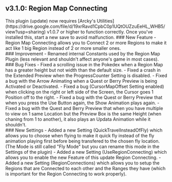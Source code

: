 ## v3.1.0: Region Map Connecting
<Callout type="attention" blend="light">
  This plugin (update) now requires [Arcky's Utilities](https://drive.google.com/file/d/19xrRavd1CpbC0p1UQtOUZzuEeHL_WHB5/view?usp=sharing) v1.0.7 or higher to function correctly. Once you've installed this, start a new save to avoid malfunction.
</Callout>
### New Feature 
- Region Map Connecting allows you to Connect 2 or more Regions to make it act like 1 big Region instead of 2 or more smaller ones.
<br/>
### Improvement
- Renamed internal Constants used by the Region Map Plugin (less relevant and shouldn't affect anyone's game in most cases).
<br/>
### Bug Fixes 
- Fixed a scrolling issue in the Pokedex when a Region Map has a greater height but not width than the default size.
- Fixed a crash in the Extended Preview when the ProgressCounter Setting is disabled.
- Fixed a bug with the Arrow Animating when a Quest or Berry Preview is being Activated or Deactivated.
- Fixed a bug (CursorMapOffset Setting enabled) when clicking on the right or left side of the Screen, the Cursor goes 1 Position off to the right.
- Fixed a bug with the Quest or Berry Preview that when you press the Use Button again, the Show Animation plays again.
- Fixed a bug with the Quest and Berry Preview that when you have multiple to view on 1 same Location but the Preview Box is the same Height (when chaning from 1 to another), it also plays an Updata Animation while it shouldn't.
<br/>
### New Settings
- Added a new Setting (QuickTravelInsteadOfFly) which allows you to choose when flying to make it quick fly instead of the fly animation playing first before being transfered to the chosen fly location. (The Mode is still called "Fly Mode" but you can rename this mode in the Settings of the plugin)
- Added a new Setting (UseRegionConnecting) which allows you to enable the new Feature of this update Region Connecting.
- Added a new Setting (RegionConnections) which allows you to setup the Regions that are Connected to each other and the Ranges they have (which is important for the Region Connecting to work properly).